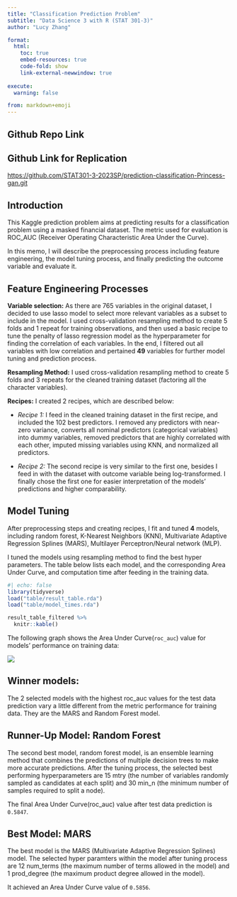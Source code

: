 ```yaml
---
title: "Classification Prediction Problem"
subtitle: "Data Science 3 with R (STAT 301-3)"
author: "Lucy Zhang"

format:
  html:
    toc: true
    embed-resources: true
    code-fold: show
    link-external-newwindow: true
    
execute:
  warning: false

from: markdown+emoji  
---
```


## Github Repo Link

::: {.callout-note icon="false"}
## Github Link for Replication

[https://github.com/STAT301-3-2023SP/prediction-classification-Princess-gan.git](https://github.com/STAT301-3-2023SP/prediction-classification-Princess-gan.git)

:::

## Introduction

This Kaggle prediction problem aims at predicting results for a classification problem using a masked financial dataset. The metric used for evaluation is ROC_AUC (Receiver Operating Characteristic Area Under the Curve). 

In this memo, I will describe the preprocessing process including feature engineering, the model tuning process, and finally predicting the outcome variable and evaluate it.

## Feature Engineering Processes

**Variable selection:** As there are 765 variables in the original dataset, I decided to use lasso model to select more relevant variables as a subset to include in the model. I used cross-validation resampling method to create 5 folds and 1 repeat for training observations, and then used a basic recipe to tune the penalty of lasso regression model as the hyperparameter for finding the correlation of each variables. In the end, I filtered out all variables with low correlation and pertained **49** variables for further model tuning and prediction process. 

**Resampling Method:** I used cross-validation resampling method to create 5 folds and 3 repeats for the cleaned training dataset (factoring all the character variables).

**Recipes:** I created 2 recipes, which are described below: 

- *Recipe 1:* I feed in the cleaned training dataset in the first recipe, and included the 102 best predictors. I  removed any predictors with near-zero variance, converts all nominal predictors (categorical variables) into dummy variables, removed predictors that are highly correlated with each other, imputed missing variables using KNN, and normalized all predictors. 

- *Recipe 2:* The second recipe is very similar to the first one, besides I feed in with the dataset with outcome variable being log-transformed. I finally chose the first one for easier interpretation of the models' predictions and higher comparability.


## Model Tuning

After preprocessing steps and creating recipes, I fit and tuned **4** models, including random forest, K-Nearest Neighbors (KNN), Multivariate Adaptive Regression Splines (MARS), Multilayer Perceptron/Neural network (MLP).

I tuned the models using resampling method to find the best hyper parameters. The table below lists each model, and the corresponding Area Under Curve, and computation time after feeding in the training data.

```r
#| echo: false
library(tidyverse)
load("table/result_table.rda")
load("table/model_times.rda")

result_table_filtered %>% 
  knitr::kable()

```

The following graph shows the Area Under Curve(`roc_auc`) value for models' performance on training data:

![](images/model_set.png)

## Winner models: 

The 2 selected models with the highest roc_auc values for the test data prediction vary a little different from the metric performance for training data. They are the MARS and Random Forest model. 

## Runner-Up Model: Random Forest

The second best model, random forest model, is an ensemble learning method that combines the predictions of multiple decision trees to make more accurate predictions. After the tuning process, the selected best performing hyperparameters are 15 mtry (the number of variables randomly sampled as candidates at each split) and 30 min_n (the minimum number of samples required to split a node).

The final Area Under Curve(roc_auc) value after test data prediction is `0.5847`.

## Best Model: MARS

The best model is the MARS (Multivariate Adaptive Regression Splines) model. The selected hyper paramters within the model after tuning process are 12 num_terms (the maximum number of terms allowed in the model) and 1 prod_degree (the maximum product degree allowed in the model).

It achieved an Area Under Curve value of `0.5856`. 



